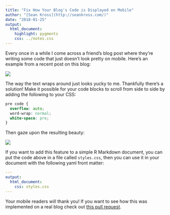 ```yaml
---
title: "Fix How Your Blog's Code is Displayed on Mobile"
author: "[Sean Kross](http://seankross.com/)"
date: "2018-01-25"
output: 
  html_document:
    highlight: pygments
    css: ../notes.css
---
```


Every once in a while I come across a friend's blog post where they're writing
some code that just doesn't look pretty on mobile. Here's an example from a
recent post on this blog:

<img style="max-height:40%" src="ugly.png">

The way the text wraps around just looks yucky to me. Thankfully there's a
solution! Make it possible for your code blocks to scroll from side to side
by adding the following to your CSS:

```css
pre code {
  overflow: auto;
  word-wrap: normal;
  white-space: pre;
}
```

Then gaze upon the resulting beauty:

<img style="max-height:40%" src="beautiful.png">

If you want to add this feature to a simple R Markdown document, you can put
the code above in a file called `styles.css`, then you can use it in your
document with the following yaml front matter:

```yaml
---
output: 
  html_document:
    css: styles.css
---
```

Your mobile readers will thank you! If you want to see how this was implemented
on a real blog check out [this pull request](https://github.com/ShanEllis/ShanEllis.github.io/pull/1/commits/35c0f3064d3ec2d7b6e35790448994bdb1233f79).